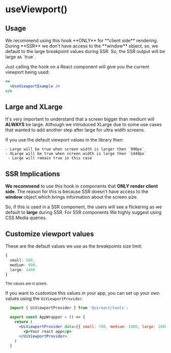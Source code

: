 


# useViewport()
<Metadata packageName='tools' packageJson={packageJson} description='Hook used to get information about the viewport being used.' includeInformation />

## Usage

<UiCard category='warning'>
  We recommend using this hook **ONLY** for **client side** rendering. During **SSR** we don't have access to the **window** object, so, we default to the large breakpoint values during SSR. So, the SSR output will be large as `true`.
</UiCard>

Just calling the hook on a React component will give you the current viewport being used:

```jsx live scope={{UseViewportExample}}
<>
  <UseViewportExample />
</>
```

## Large and XLarge

It's very important to understand that a screen bigger than medium will **ALWAYS** be large. Although we introduced XLarge due to some use cases that wanted to add another step after large for ultra width screens.

If you use the default viewport values in the library then:

```
- Large will be true when screen width is larger then `990px`
- XLarge will be true when screen width is large then `1440px`
 - Large will remain true in this case
```

## SSR Implications

**We recommend** to use this hook in components that **ONLY render client side**. The reason for this is because SSR doesn't have access to the **window** object which brings information about the screen size.

So, if this is used in a SSR component, the users will see a flickering as we default to **large** during SSR. For SSR components We highly suggest using CSS Media queries.

## Customize viewport values

These are the default values we use as the breakpoints size limit:

```ts
{
  small: 580,
  medium: 990,
  large: 1440
}
```
<small>The values are in pixels.</small>

If you want to customize this values in your app, you can set up your own values using the `UiViewportProvider`.

```jsx
  import { UiViewportProvider } from '@uireact/tools';

  export const AppWrapper = () => {
    return (
      <UiViewportProvider data={{ small: 700, medium: 1000, large: 1800 }}>
        <p>Your react app</p>
      </UiViewportProvider>
    )
  }
```

